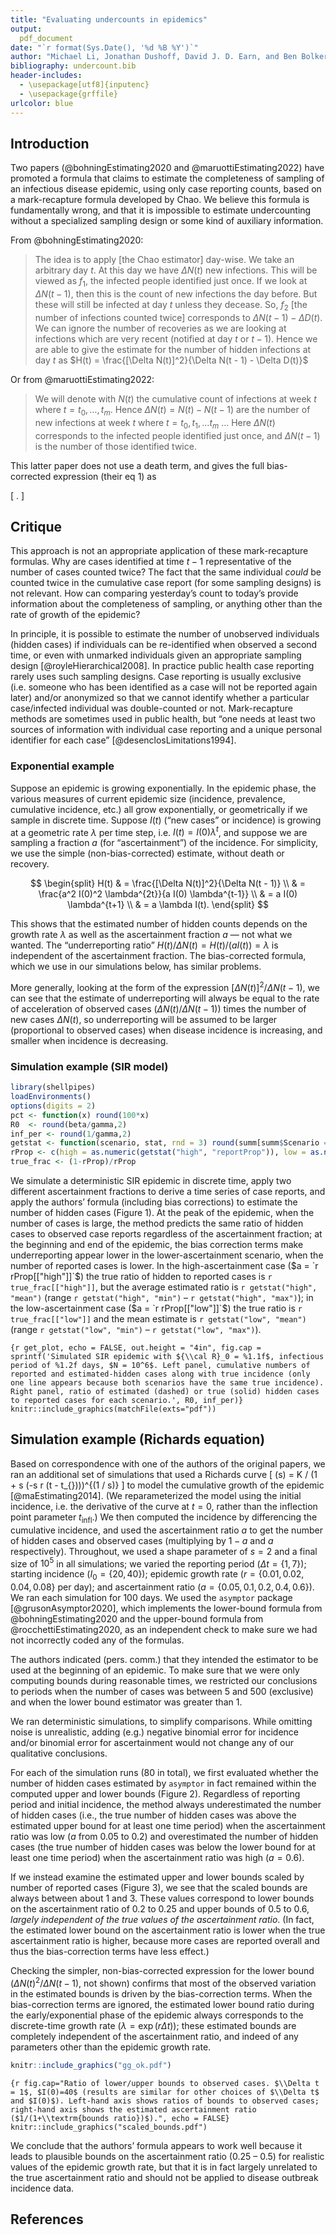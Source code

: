 ```yaml
---
title: "Evaluating undercounts in epidemics"
output:
  pdf_document
date: "`r format(Sys.Date(), '%d %B %Y')`"
author: "Michael Li, Jonathan Dushoff, David J. D. Earn, and Ben Bolker"
bibliography: undercount.bib
header-includes:
  - \usepackage[utf8]{inputenc}
  - \usepackage{grffile}
urlcolor: blue
---
```


## Introduction

Two papers (@bohningEstimating2020 and @maruottiEstimating2022) have promoted a formula that claims  to estimate the completeness of sampling of an infectious disease epidemic, using only case reporting counts, based on a mark-recapture formula developed by Chao. We believe this formula is fundamentally wrong, and that it is impossible to estimate undercounting without a specialized sampling design or some kind of auxiliary information.

From @bohningEstimating2020:

> The idea is to apply [the Chao estimator] day-wise. We take an arbitrary day $t$. At this day we have $\Delta N(t)$ new infections. This will be viewed as $f_1$, the infected people identified just once. If we look at $\Delta N(t - 1)$, then this is the count of new infections the day before. But these will still be infected at day $t$ unless they decease. So, $f_2$ [the number of infections counted twice] corresponds to $\Delta N(t - 1) - \Delta D(t)$. We can ignore the number of recoveries as we are looking at infections which are very recent (notified at day $t$ or $t - 1$). Hence we are able to give the estimate for the number of hidden infections at day $t$ as $H(t) = \frac{[\Delta N(t)]^2}{\Delta N(t - 1) - \Delta D(t)}$ \ldots

Or from @maruottiEstimating2022:

> We will denote with $N(t)$ the cumulative count of infections at week $t$ where $t = t_0, \dots, t_m$. Hence $\Delta N (t) = N(t) -N(t-1)$ are the number of  new  infections at week $t$ where $t = t_0, t_1,  \dots t_m$ ... Here $\Delta N(t)$ corresponds to the infected people identified just once, and $\Delta N(t-1)$  is the  number  of  those  identified  twice. 

This latter paper does not use a death term, and gives the full bias-corrected expression (their eq 1) as

\[
\frac{\Delta N(t) (\Delta N(t) - 1)}{1 + \Delta N(t-1)}.
\]

## Critique

This approach is not an appropriate application of these mark-recapture formulas. Why are cases identified at time $t-1$ representative of the number of cases counted twice? The fact that the same individual *could* be counted twice in the cumulative case report (for some sampling designs) is not relevant. How can comparing yesterday's count to today's provide information about the completeness of sampling, or anything other than the rate of growth of the epidemic? 

In principle, it is possible to estimate the number of unobserved individuals (hidden cases) if individuals can be re-identified when observed a second time, or even with unmarked individuals given an appropriate sampling design [@royleHierarchical2008]. 
<!--- However, public health case reporting is typically unrelated to mark-recapture (although it can be used to estimate completeness of contact tracing: @lerdsuwansriSensitivity2022, @polonskyNovel2022).  -->
In practice public health case reporting rarely uses such sampling designs. Case reporting is usually exclusive (i.e. someone who has been identified as a case will not be reported again later) and/or anonymized so that we cannot identify whether a particular case/infected individual was double-counted or not. Mark-recapture methods are sometimes used in public health, but "one needs at least two sources of information with individual case reporting and a unique personal identifier for each case" [@desenclosLimitations1994].

### Exponential example

Suppose an epidemic is growing exponentially. In the epidemic phase, the various measures of current epidemic size (incidence, prevalence, cumulative incidence, etc.) all grow exponentially, or geometrically if we sample in discrete time. Suppose $I(t)$ ("new cases" or incidence) is growing at a geometric rate $\lambda$ per time step, i.e. $I(t) = I(0) \lambda^t$, and suppose we are sampling a fraction $a$ (for "ascertainment") of the incidence. For simplicity, we use the simple (non-bias-corrected) estimate, without death or recovery.

$$
\begin{split}
H(t) & = \frac{[\Delta N(t)]^2}{\Delta N(t - 1)} \\
& = \frac{a^2 I(0)^2 \lambda^{2t}}{a I(0) \lambda^{t-1}} \\
& = a I(0) \lambda^{t+1} \\
& = a \lambda I(t).
\end{split}
$$

This shows that the estimated number of hidden counts depends on the growth rate $\lambda$ as well as the ascertainment fraction $a$ --- not what we wanted. The "underreporting ratio" $H(t)/\Delta N(t) = H(t)/(a I(t)) = \lambda$ is independent of the ascertainment fraction.  The bias-corrected formula, which we use in our simulations below, has similar problems.

More generally, looking at the form of the expression $[\Delta N(t)]^2/\Delta N(t - 1)$, we can see that the estimate of underreporting will always be equal to the rate of acceleration of observed cases ($\Delta N(t)/\Delta N(t-1)$) times the number of new cases $\Delta N(t)$, so underreporting will be assumed to be larger (proportional to observed cases) when disease incidence is increasing, and smaller when incidence is decreasing.

### Simulation example (SIR model)

```r
library(shellpipes)
loadEnvironments()
options(digits = 2)
pct <- function(x) round(100*x)
R0  <- round(beta/gamma,2)
inf_per <- round(1/gamma,2)
getstat <- function(scenario, stat, rnd = 3) round(summ[summ$Scenario == scenario, stat], rnd)
rProp <- c(high = as.numeric(getstat("high", "reportProp")), low = as.numeric(getstat("low", "reportProp")))
true_frac <- (1-rProp)/rProp
```

We simulate a deterministic SIR epidemic in discrete time, apply two different ascertainment fractions to derive a time series of case reports, and apply the authors' formula (including bias corrections) to estimate the number of hidden cases (Figure 1).
At the peak of the epidemic, when the number of cases is large, the method predicts the same ratio of hidden cases to observed case reports regardless of the ascertainment fraction; at the beginning and end of the epidemic, the bias correction terms make underreporting appear lower in the lower-ascertainment scenario, when the number of reported cases is lower. In the high-ascertainment case ($a = `r rProp[["high"]]`$) the true ratio of hidden to reported cases is `r true_frac[["high"]]`, but the average estimated ratio is `r getstat("high", "mean")` (range `r getstat("high", "min")` -- `r getstat("high", "max")`); in the low-ascertainment case ($a = `r rProp[["low"]]`$) the true ratio is `r true_frac[["low"]]` and the mean estimate is `r getstat("low", "mean")` (range `r getstat("low", "min")` -- `r getstat("low", "max")`).

<!-- note N is hard-coded, too hard to format nicely/automatically -->
```{r get_plot, echo = FALSE, out.height = "4in", fig.cap = sprintf('Simulated SIR epidemic with ${\\cal R}_0 = %1.1f$, infectious period of %1.2f days, $N = 10^6$. Left panel, cumulative numbers of reported and estimated-hidden cases along with true incidence (only one line appears because both scenarios have the same true incidence). Right panel, ratio of estimated (dashed) or true (solid) hidden cases to reported cases for each scenario.', R0, inf_per)}
knitr::include_graphics(matchFile(exts="pdf"))
```

## Simulation example (Richards equation)

Based on correspondence with one of the authors of the original papers, we ran an additional set of simulations that used a Richards curve 
\[
\textrm{cuminc}(s) = K / (1 + s \exp(-s  r  (t - t_{\textrm{infl}})))^{(1 / s)}
\]
to model the cumulative growth of the epidemic [@maEstimating2014]. (We reparameterized the model using the initial incidence, i.e. the derivative of the curve at $t=0$, rather than the inflection point parameter $t_{\textrm{infl}}$.) We then computed the incidence by differencing the cumulative incidence, and used the ascertainment ratio $a$ to get the number of hidden cases and observed cases (multiplying by $1-a$ and $a$ respectively). Throughout, we used a shape parameter of $s=2$ and a final size of $10^5$ in all simulations; we varied the reporting period ($\Delta t = \{1, 7\}$); starting incidence ($I_0 = \{20, 40\}$); epidemic growth rate ($r = \{ 0.01, 0.02, 0.04, 0.08\}$ per day); and ascertainment ratio ($a = \{0.05, 0.1, 0.2, 0.4, 0.6\}$). We ran each simulation for 100 days. We used the `asymptor` package [@grusonAsymptor2020], which implements the lower-bound formula from @bohningEstimating2020 and the upper-bound formula from @rocchettiEstimating2020, as an independent check to make sure we had not incorrectly coded any of the formulas. 

The authors indicated (pers. comm.) that they intended the estimator to be used at the beginning of an epidemic. To make sure that we were only computing bounds during reasonable times, we restricted our conclusions to periods when the number of cases was between 5 and 500 (exclusive) and when the lower bound estimator was greater than 1.

We ran deterministic simulations, to simplify comparisons. While omitting noise is unrealistic, adding (e.g.) negative binomial error for incidence and/or binomial error for ascertainment would not change any of our qualitative conclusions.

For each of the simulation runs (80 in total), we first evaluated whether the number of hidden cases estimated by `asymptor` in fact remained within the computed upper and lower bounds (Figure 2). Regardless of reporting period and initial incidence, the method always underestimated the number of hidden cases (i.e., the true number of hidden cases was above the estimated upper bound for at least one time period) when the ascertainment ratio was low ($a$ from 0.05 to 0.2) and overestimated the number of hidden cases (the true number of hidden cases was below the lower bound for at least one time period) when the ascertainment ratio was high ($a=0.6$).

If we instead examine the estimated upper and lower bounds scaled by number of reported cases (Figure 3), we see that the scaled bounds are always between about 1 and 3. These values correspond to lower bounds on the ascertainment ratio of 0.2 to 0.25 and upper bounds of 0.5 to 0.6, *largely independent of the true values of the ascertainment ratio*. (In fact, the estimated lower bound on the ascertainment ratio is lower when the true ascertainment ratio is higher, because more cases are reported overall and thus the bias-correction terms have less effect.)

Checking the simpler, non-bias-corrected expression for the lower bound ($\Delta N(t)^2/\Delta N(t-1)$, not shown) confirms that most of the observed variation in the estimated bounds is driven by the bias-correction terms. When the bias-correction terms are ignored, the estimated lower bound ratio during the early/exponential phase of the epidemic always corresponds to the discrete-time growth rate ($\lambda = \exp(r\Delta t)$); these estimated bounds are completely independent of the ascertainment ratio, and indeed of any parameters other than the epidemic growth rate.

```r
knitr::include_graphics("gg_ok.pdf")
```

```{r fig.cap="Ratio of lower/upper bounds to observed cases. $\\Delta t = 1$, $I(0)=40$ (results are similar for other choices of $\\Delta t$ and $I(0)$). Left-hand axis shows ratios of bounds to observed cases; right-hand axis shows the estimated ascertainment ratio ($1/(1+\\textrm{bounds ratio})$).", echo = FALSE}
knitr::include_graphics("scaled_bounds.pdf")
```

We conclude that the authors' formula appears to work well because it leads to plausible bounds on the ascertainment ratio (0.25 -- 0.5) for realistic values of the epidemic growth rate, but that it is in fact largely unrelated to the true ascertainment ratio and should not be applied to disease outbreak incidence data.

\newpage

## References

